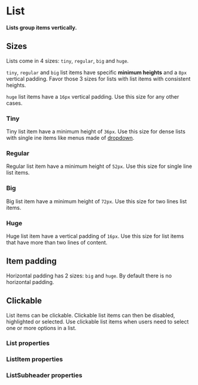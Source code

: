 # List

**Lists group items vertically.**

## Sizes

Lists come in 4 sizes: `tiny`, `regular`, `big` and `huge`.

`tiny`, `regular` and `big` list items have specific **minimum heights** and a `8px` vertical padding.
Favor those 3 sizes for lists with list items with consistent heights.

`huge` list items have a `16px` vertical padding.
Use this size for any other cases.


### Tiny
Tiny list item have a minimum height of `36px`.
Use this size for dense lists with single ine items like menus made of [dropdown](../dropdown).

<DemoBlock demo="tiny" />

### Regular
Regular list item have a minimum height of `52px`.
Use this size for single line list items.

<DemoBlock demo="regular" />

### Big
Big list item have a minimum height of `72px`.
Use this size for two lines list items.

<DemoBlock demo="big" />

### Huge
Huge list item have a vertical padding of `16px`.
Use this size for list items that have more than two lines of content.

<DemoBlock demo="huge" />

## Item padding
Horizontal padding has 2 sizes: `big` and `huge`.
By default there is no horizontal padding.

<DemoBlock demo="paddings" />

## Clickable
List items can be clickable.
Clickable list items can then be disabled, highlighted or selected. 
Use clickable list items when users need to select one or more options in a list.

<DemoBlock demo="clickable" />

### List properties

<PropTable component="List" />

### ListItem properties

<PropTable component="ListItem" />

### ListSubheader properties

<PropTable component="ListSubheader" />
